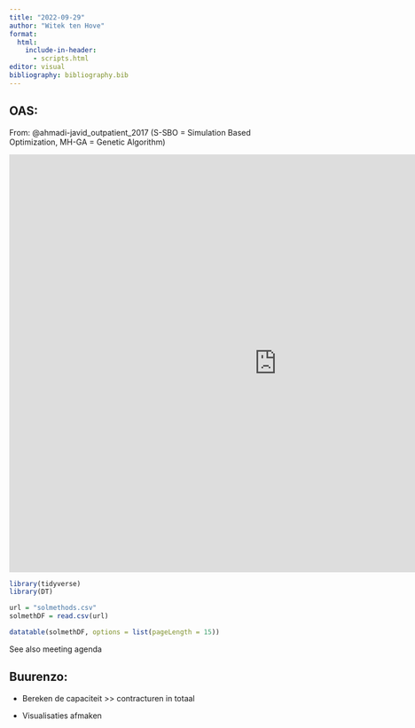 ```yaml
---
title: "2022-09-29"
author: "Witek ten Hove"
format:
  html:
    include-in-header:
      - scripts.html
editor: visual
bibliography: bibliography.bib
---
```


## OAS:

From: @ahmadi-javid_outpatient_2017 (S-SBO = Simulation Based Optimization, MH-GA = Genetic Algorithm)

<iframe width="963" height="754" seamless frameborder="0" scrolling="no" src="https://docs.google.com/spreadsheets/d/e/2PACX-1vSOOBXb-av-h3waIWdnDbw8BAUQgB2Ogq4eXKnhsvU5i-5DoxZuM2fREjwq99I0tsYfnXghw45b4iTO/pubchart?oid=1356580898&amp;format=interactive"></iframe>


```r
library(tidyverse)
library(DT)

url = "solmethods.csv"
solmethDF = read.csv(url)

datatable(solmethDF, options = list(pageLength = 15))
```

See also meeting agenda

## Buurenzo:

-   Bereken de capaciteit \>\> contracturen in totaal

-   Visualisaties afmaken
